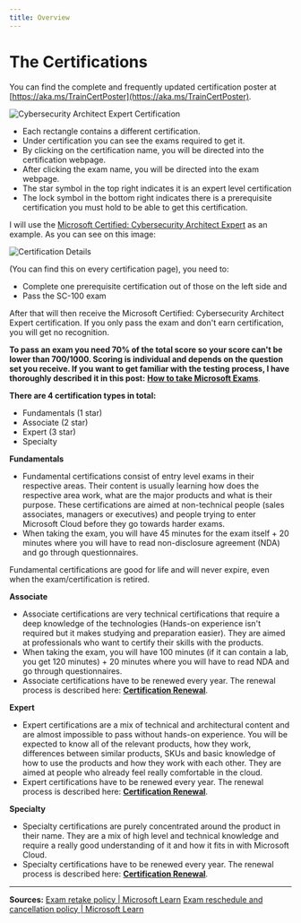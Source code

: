 ```yaml
---
title: Overview
---
```


# The Certifications

You can find the complete and frequently updated certification poster at [https://aka.ms/TrainCertPoster](https://aka.ms/TrainCertPoster).

<img title="" src="/cysecarchitectexpert.webp" alt="Cybersecurity Architect Expert Certification"/>

* Each rectangle contains a different certification.
* Under certification you can see the exams required to get it.
* By clicking on the certification name, you will be directed into the certification webpage.
* After clicking the exam name, you will be directed into the exam webpage.
* The star symbol in the top right indicates it is an expert level certification
* The lock symbol in the bottom right indicates there is a prerequisite certification you must hold to be able to get this certification.

I will use the [Microsoft Certified: Cybersecurity Architect Expert](https://learn.microsoft.com/credentials/certifications/cybersecurity-architect-expert/?WT.mc_id=291324) as an example. As you can see on this image:

<img title="" src="/certificationdetails.webp" alt="Certification Details"/>

(You can find this on every certification page), you need to:

* Complete one prerequisite certification out of those on the left side and
* Pass the SC-100 exam

After that will then receive the Microsoft Certified: Cybersecurity Architect Expert certification. If you only pass the exam and don't earn certification, you will get no recognition. 

**To pass an exam you need 70% of the total score so your score can't be lower than 700/1000. Scoring is individual and depends on the question set you receive. If you want to get familiar with the testing process, I have thoroughly described it in this post:** [**How to take Microsoft Exams**](https://certs.msfthub.wiki/guide/takingtheexams/).

**There are 4 certification types in total:**

* Fundamentals (1 star)
* Associate (2 star)
* Expert (3 star)
* Specialty

**Fundamentals** 

* Fundamental certifications consist of entry level exams in their respective areas. Their content is usually learning how does the respective area work, what are the major products and what is their purpose. These certifications are aimed at non-technical people (sales associates, managers or executives) and people trying to enter Microsoft Cloud before they go towards harder exams.
* When taking the exam, you will have 45 minutes for the exam itself + 20 minutes where you will have to read non-disclosure agreement (NDA) and go through questionnaires.

Fundamental certifications are good for life and will never expire, even when the exam/certification is retired.

**Associate** 

* Associate certifications are very technical certifications that require a deep knowledge of the technologies (Hands-on experience isn't required but it makes studying and preparation easier). They are aimed at professionals who want to certify their skills with the products.
* When taking the exam, you will have 100 minutes (if it can contain a lab, you get 120 minutes) + 20 minutes where you will have to read NDA and go through questionnaires.
* Associate certifications have to be renewed every year. The renewal process is described here: [**Certification Renewal**](https://certs.msfthub.wiki/guide/certificationrenewal/).

**Expert**

* Expert certifications are a mix of technical and architectural content and are almost impossible to pass without hands-on experience. You will be expected to know all of the relevant products, how they work, differences between similar products, SKUs and basic knowledge of how to use the products and how they work with each other. They are aimed at people who already feel really comfortable in the cloud.
* Expert certifications have to be renewed every year. The renewal process is described here: [**Certification Renewal**](https://certs.msfthub.wiki/guide/certificationrenewal/).

**Specialty**

* Specialty certifications are purely concentrated around the product in their name. They are a mix of high level and technical knowledge and require a really good understanding of it and how it fits in with Microsoft Cloud.
* Specialty certifications have to be renewed every year. The renewal process is described here: [**Certification Renewal**](https://certs.msfthub.wiki/guide/certificationrenewal/).

---

**Sources:**
[Exam retake policy | Microsoft Learn](https://learn.microsoft.com/en-us/certifications/exam-retake-policy?WT.mc_id=291324) 
[Exam reschedule and cancellation policy | Microsoft Learn](https://learn.microsoft.com/en-us/certifications/exam-reschedule-and-cancellation-policy?WT.mc_id=291324)
